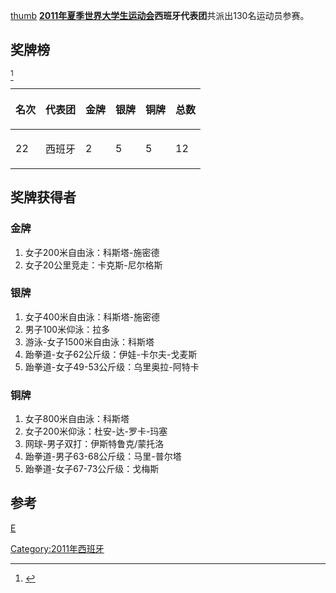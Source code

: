 [[文件:Flag_of_Spain.svg|thumb]]
'''[[2011年夏季世界大学生运动会|2011年夏季世界大学生运动会]]西班牙代表团'''共派出130名运动员参赛。

==奖牌榜==
<ref>{{Cite web |url=http://match.sz2011.org/Medal/CHI.htm |title=奖牌榜 |accessdate=2011-08-25 |archive-date=2012-07-14 |archive-url=https://archive.is/20120714212414/http://match.sz2011.org/Medal/CHI.htm |dead-url=no }}</ref>
{| class="wikitable"
|-
! 名次 !! 代表团 !! 金牌 !! 银牌 !! 铜牌 !! 总数
|-
| 22 || 西班牙  || 2  || 5  ||  5 ||  12
|}
==奖牌获得者==
===金牌===
#女子200米自由泳：科斯塔-施密德
#女子20公里竞走：卡克斯-尼尔格斯
===银牌===
#女子400米自由泳：科斯塔-施密德
#男子100米仰泳：拉多
#游泳-女子1500米自由泳：科斯塔
#跆拳道-女子62公斤级：伊娃-卡尔夫-戈麦斯
#跆拳道-女子49-53公斤级：乌里奥拉-阿特卡
===铜牌===
#女子800米自由泳：科斯塔
#女子200米仰泳：杜安-达-罗卡-玛塞
#网球-男子双打：伊斯特鲁克/蒙托洛
#跆拳道-男子63-68公斤级：马里-普尔塔
#跆拳道-女子67-73公斤级：戈梅斯
==参考==
<references/>
{{2011年夏季世界大学生运动会代表团}}
[[分类:2011年夏季世界大学生运动会代表团|E]]
[[Category:2011年西班牙|Category:2011年西班牙]]